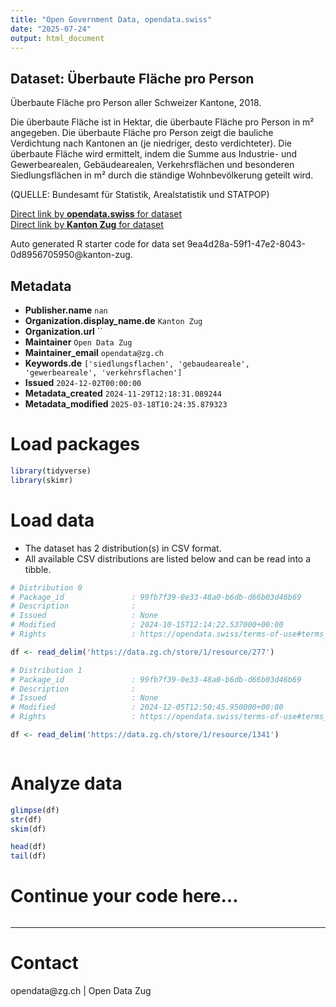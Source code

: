```yaml
---
title: "Open Government Data, opendata.swiss"
date: "2025-07-24"
output: html_document
---
```


## Dataset: Überbaute Fläche pro Person

Überbaute Fläche pro Person aller Schweizer Kantone, 2018.

Die überbaute Fläche ist in Hektar, die überbaute Fläche pro Person in m² angegeben. Die überbaute Fläche pro Person zeigt die bauliche Verdichtung nach Kantonen an (je niedriger, desto verdichteter). Die überbaute Fläche wird ermittelt, indem die Summe aus Industrie- und Gewerbearealen, Gebäudearealen, Verkehrsflächen und besonderen Siedlungsflächen in m² durch die ständige Wohnbevölkerung geteilt wird.

(QUELLE: Bundesamt für Statistik, Arealstatistik und STATPOP)

[Direct link by **opendata.swiss** for dataset](https://opendata.swiss/de/dataset/uberbaute-flache-pro-person)<br>
[Direct link by **Kanton Zug** for dataset](https://www.zg.ch/behoerden/gesundheitsdirektion/statistikfachstelle/themen/raum-und-umwelt/raum)

Auto generated R starter code for data set 9ea4d28a-59f1-47e2-8043-0d8956705950@kanton-zug.

## Metadata

- **Publisher.name** `nan`
- **Organization.display_name.de** `Kanton Zug`
- **Organization.url** ``
- **Maintainer** `Open Data Zug`
- **Maintainer_email** `opendata@zg.ch`
- **Keywords.de** `['siedlungsflachen', 'gebaudeareale', 'gewerbeareale', 'verkehrsflachen']`
- **Issued** `2024-12-02T00:00:00`
- **Metadata_created** `2024-11-29T12:18:31.089244`
- **Metadata_modified** `2025-03-18T10:24:35.879323`


# Load packages

```r

library(tidyverse)
library(skimr)

```

# Load data

-   The dataset has 2 distribution(s) in CSV format.
-   All available CSV distributions are listed below and can be read into a tibble.

```r

# Distribution 0
# Package_id               : 99fb7f39-0e33-48a0-b6db-d66b03d46b69
# Description              : 
# Issued                   : None
# Modified                 : 2024-10-15T12:14:22.537000+00:00
# Rights                   : https://opendata.swiss/terms-of-use#terms_by

df <- read_delim('https://data.zg.ch/store/1/resource/277')

# Distribution 1
# Package_id               : 99fb7f39-0e33-48a0-b6db-d66b03d46b69
# Description              : 
# Issued                   : None
# Modified                 : 2024-12-05T12:50:45.950000+00:00
# Rights                   : https://opendata.swiss/terms-of-use#terms_by

df <- read_delim('https://data.zg.ch/store/1/resource/1341')



```

# Analyze data

```r

glimpse(df)
str(df)
skim(df)

head(df)
tail(df)

```

# Continue your code here...

```r

```

------------------------------------------------------------------------

# Contact

opendata@zg.ch | Open Data Zug

